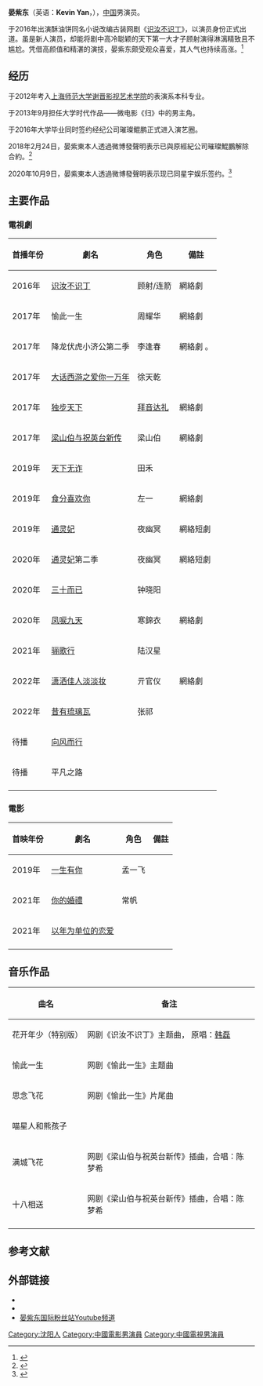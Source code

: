 {{艺人
|姓名 = 晏紫东
|类型 = 男演员
|圖片     =
|罗马拼音 = Yan Zi Dong
|英文名   = Kevin Yan
|国籍     = {{PRC}}
|籍贯     ={{CHN}} [[辽宁|辽宁]][[沈阳|沈阳]]
|出生日期 = {{birth date and age|1994|12|10}}
|出生地点 = {{CHN}}[[辽宁省|辽宁省]][[沈阳市|沈阳市]]
|职业     = {{hlist|演员}}
|民族     = 回族
|代表作   = 《识汝不识丁》
}}

'''晏紫东'''（英语：'''Kevin Yan'''，{{Bd|1994年|12月10日}}），[[中国|中国]]男演员。

于2016年出演酥油饼同名小说改编古装网剧《[[识汝不识丁|识汝不识丁]]》，以演员身份正式出道。虽是新人演员，却能将剧中高冷聪颖的天下第一大才子顾射演得淋漓精致且不尴尬。凭借高颜值和精湛的演技，晏紫东颇受观众喜爱，其人气也持续高涨。<ref name="《识汝不识丁》五亿完美收官 开古风网剧新浪潮">{{Cite web|title=《识汝不识丁》五亿完美收官 开古风网剧新浪潮|url=http://ent.163.com/16/1009/10/C2U9OTPD000380EO.html|accessdate=2020-09-01|date=2016-10-09|publisher=网易|archive-date=2019-08-22|archive-url=https://web.archive.org/web/20190822192726/http://ent.163.com/16/1009/10/C2U9OTPD000380EO.html|dead-url=no}}</ref>

== 经历 ==
于2012年考入[[上海师范大学谢晋影视艺术学院|上海师范大学谢晋影视艺术学院]]的表演系本科专业。

于2013年9月担任大学时代作品——微电影《归》中的男主角。

于2016年大学毕业同时签约经纪公司璀璨鲲鹏正式进入演艺圈。

2018年2月24日，晏紫東本人透過微博發聲明表示已與原經紀公司璀璨鯤鵬解除合約。<ref>{{Cite web|title=世纪鲲鹏首次行业发声，孙红雷跨界跃入“鲲鹏云图”|url=http://money.163.com/16/0625/15/BQDQI1UE00253B0H.html|accessdate=2017-02-03|date=2016-06-25|publisher=网易财经|archiveurl=https://web.archive.org/web/20190129005853/http://money.163.com/16/0625/15/BQDQI1UE00253B0H.html|archivedate=2019-01-29|dead-url=yes}}</ref>

2020年10月9日，晏紫東本人透過微博發聲明表示现已同星宇娱乐签约。<ref>{{Cite web|title=星宇娱乐全面启航 晏紫东签约新东家”|url=https://ent.sina.com.cn/s/m/2020-10-10/doc-iivhuipp8894582.shtml|access-date=2020-10-11|archive-date=2020-10-13|archive-url=https://web.archive.org/web/20201013132327/https://ent.sina.com.cn/s/m/2020-10-10/doc-iivhuipp8894582.shtml|dead-url=no}}</ref>

== 主要作品 ==
===電視劇===
{| class="wikitable"
|-
! 首播年份 || 劇名 || 角色 || 備註
|-
| 2016年 || [[識汝不識丁|识汝不识丁]] || 顾射/连箭   || 網絡劇
|-
| 2017年 || 愉此一生 || 周耀华  || 網絡劇
|-
| 2017年 || 降龙伏虎小济公第二季 || 李逢春 || 網絡劇 。
|-
| 2017年  || [[大话西游之爱你一万年|大话西游之爱你一万年]] || 徐天乾  || 
|-
| 2017年   || [[独步天下_(电视剧)|独步天下]] ||[[拜音达礼|拜音达礼]] || 網絡劇
|-
| 2017年  || [[梁山伯与祝英台新传|梁山伯与祝英台新传]]|| 梁山伯   || 網絡劇
|-
| 2019年 || [[天下无诈|天下无诈]] || 田禾  ||  
|-
| 2019年  || [[食分喜欢你|食分喜欢你]] || 左一   ||  網絡劇
|-
| 2019年 || [[通灵妃|通灵妃]] ||  夜幽冥  || 網絡短劇
|-
| 2020年 || [[通灵妃|通灵妃]]第二季 ||  夜幽冥  || 網絡短劇
|-
| 2020年 || [[三十而已|三十而已]] ||   钟晓阳 ||  
|-
| 2020年  || [[凤唳九天|凤唳九天]] || 寒錦衣  ||  網絡劇
|-
| 2021年 || [[骊歌行|骊歌行]] ||   陆汉星 ||  
|-
| 2022年|| [[潇洒佳人淡淡妆|潇洒佳人淡淡妆]] ||  亓官仪||  網絡劇
|-
| 2022年|| [[昔有琉璃瓦|昔有琉璃瓦]] ||  张祁  ||  
|-
| 待播 || [[向风而行|向风而行]] ||     ||  
|-
| 待播 || 平凡之路 ||     ||  
|-
|}

===電影===
{| class="wikitable"
|-
! 首映年份 || 劇名 || 角色 || 備註
|-
| 2019年 || [[一生有你_(電影)|一生有你]]|| 孟一飞  ||  
|-
| 2021年 || [[你的婚禮|你的婚禮]]|| 常帆   ||  
|-
| 2021年 || [[以年为单位的恋爱|以年为单位的恋爱]]||     ||  
|-
|}

== 音乐作品 ==
{| class="wikitable"
|-
! 曲名 !! 备注 
|-
| 花开年少（特别版） || 网剧《识汝不识丁》主题曲， 原唱：[[韩磊|韩磊]]
|-
| 愉此一生 || 网剧《愉此一生》主题曲
|-
| 思念飞花 || 网剧《愉此一生》片尾曲
|-
| 喵星人和熊孩子 || 
|-
| 满城飞花 || 网剧《梁山伯与祝英台新传》插曲，合唱：陈梦希
|-
| 十八相送 || 网剧《梁山伯与祝英台新传》插曲，合唱：陈梦希
|-
|}

== 参考文献 ==
{{Reflist}}

== 外部链接 ==
*{{Sinaweibo|2324136315}}
*{{instagram|dongdongdongzd|晏紫東}}
*[https://www.youtube.com/channel/UCEX7wuPp1XUmUXA49sw_fBw/featured 晏紫东国际粉丝站Youtube频道]

[[Category:沈阳人|Category:沈阳人]]
[[Category:中國電影男演員|Category:中國電影男演員]]
[[Category:中國電視男演員|Category:中國電視男演員]]